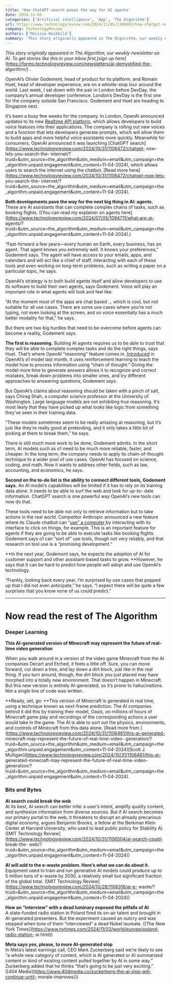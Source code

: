 ```yaml
---
title: 'How ChatGPT search paves the way for AI agents'
date: 2024-11-05
categories: ['Artificial intelligence', 'App', 'The Algorithm']
url: https://www.technologyreview.com/2024/11/05/1106603/how-chatgpt-search-paves-the-way-for-ai-agents/
company: TechnologyReview
authors: ['Melissa Heikkilä']
summary: 'This story originally appeared in The Algorithm, our weekly newsletter on AI. To get stories like this in your inbox first, sign up here. OpenAI’s Olivier Godement, head of product for its platform, and Romain Huet, head of developer experience, are on a whistle-stop tour around the world. Last week, I sat down with the…'
---
```



_This story originally appeared in The Algorithm, our weekly newsletter on AI.
To get stories like this in your inbox first,_[_sign up
here_](https://forms.technologyreview.com/newsletters/ai-demystified-the-
algorithm/) _._

OpenAI’s Olivier Godement, head of product for its platform, and Romain Huet,
head of developer experience, are on a whistle-stop tour around the world.
Last week, I sat down with the pair in London before DevDay, the company’s
annual developer conference. London’s DevDay is the first one for the company
outside San Francisco. Godement and Huet are heading to Singapore next.

It’s been a busy few weeks for the company. In London, OpenAI announced
updates to its new [Realtime API
platform](https://openai.com/index/introducing-the-realtime-api/), which
allows developers to build voice features into their applications. The company
is rolling out new voices and a function that lets developers generate
prompts, which will allow them to build apps and more helpful voice assistants
more quickly. Meanwhile for consumers, OpenAI announced it was launching
[ChatGPT search](https://www.technologyreview.com/2024/10/31/1106472/chatgpt-
now-lets-you-search-the-
internet/?truid=&utm_source=the_algorithm&utm_medium=email&utm_campaign=the_algorithm.unpaid.engagement&utm_content=11-04-2024),
which allows users to search the internet using the chatbot. [Read more
here](https://www.technologyreview.com/2024/10/31/1106472/chatgpt-now-lets-
you-search-the-
internet/?truid=&utm_source=the_algorithm&utm_medium=email&utm_campaign=the_algorithm.unpaid.engagement&utm_content=11-04-2024).

**Both developments pave the way for the next big thing in AI: agents.**
These are AI assistants that can complete complex chains of tasks, such as
booking flights. ([You can read my explainer on agents
here](https://www.technologyreview.com/2024/07/05/1094711/what-are-ai-
agents/?truid=&utm_source=the_algorithm&utm_medium=email&utm_campaign=the_algorithm.unpaid.engagement&utm_content=11-04-2024).)

“Fast-forward a few years—every human on Earth, every business, has an agent.
That agent knows you extremely well. It knows your preferences,” Godement
says. The agent will have access to your emails, apps, and calendars and will
act like a chief of staff, interacting with each of these tools and even
working on long-term problems, such as writing a paper on a particular topic,
he says.

OpenAI’s strategy is to both build agents itself and allow developers to use
its software to build their own agents, says Godement. Voice will play an
important role in what agents will look and feel like.

“At the moment most of the apps are chat based … which is cool, but not
suitable for all use cases. There are some use cases where you’re not typing,
not even looking at the screen, and so voice essentially has a much better
modality for that,” he says.

But there are two big hurdles that need to be overcome before agents can
become a reality, Godement says.

**The first is reasoning.**  Building AI agents requires us to be able to
trust that they will be able to complete complex tasks and do the right
things, says Huet. That’s where OpenAI “reasoning” feature comes in.
[Introduced](https://openai.com/index/learning-to-reason-with-llms/) in
OpenAI’s o1 model last month, it uses reinforcement learning to teach the
model how to process information using “chain of thought.” Giving the model
more time to generate answers allows it to recognize and correct mistakes,
break down problems into smaller ones, and try different approaches to
answering questions, Godement says.

But OpenAI’s claims about reasoning should be taken with a pinch of salt, says
Chirag Shah, a computer science professor at the University of Washington.
Large language models are not exhibiting true reasoning. It’s most likely that
they have picked up what looks like logic from something they’ve seen in their
training data.

“These models sometimes seem to be really amazing at reasoning, but it’s just
like they’re really good at pretending, and it only takes a little bit of
picking at them to break them,” he says.

There is still much more work to be done, Godement admits. In the short term,
AI models such as o1 need to be much more reliable, faster, and cheaper. In
the long term, the company needs to apply its chain-of-thought technique to a
wider pool of use cases. OpenAI has focused on science, coding, and math. Now
it wants to address other fields, such as law, accounting, and economics, he
says.

**Second on the to-do list is the ability to connect different tools, Godement
says.**  An AI model’s capabilities will be limited if it has to rely on its
training data alone. It needs to be able to surf the web and look for up-to-
date information. ChatGPT search is one powerful way OpenAI’s new tools can
now do that.

These tools need to be able not only to retrieve information but to take
actions in the real world. Competitor Anthropic announced a new feature where
its Claude chatbot can “[use” a computer
](https://www.anthropic.com/news/3-5-models-and-computer-use)by interacting
with its interface to click on things, for example. This is an important
feature for agents if they are going to be able to execute tasks like booking
flights. Godement says o1 can “sort of” use tools, though not very reliably,
and that research on tool use is a “promising development.”

**In the next year, Godemont says, he expects the adoption of AI for customer
support and other assistant-based tasks to grow.  **However, he says that it
can be hard to predict how people will adopt and use OpenAI’s technology.

“Frankly, looking back every year, I’m surprised by use cases that popped up
that I did not even anticipate,” he says. “I expect there will be quite a few
surprises that you know none of us could predict.”

* * *

# Now read the rest of The Algorithm

### Deeper Learning

**This AI-generated version of Minecraft may represent the future of real-time
video generation**

When you walk around in a version of the video game Minecraft from the AI
companies Decart and Etched, it feels a little off. Sure, you can move
forward, cut down a tree, and lay down a dirt block, just like in the real
thing. If you turn around, though, the dirt block you just placed may have
morphed into a totally new environment. That doesn’t happen in Minecraft. But
this new version is entirely AI-generated, so it’s prone to hallucinations.
Not a single line of code was written.

**Ready, set, go:  **This version of Minecraft is generated in real time,
using a technique known as next-frame prediction. The AI companies behind it
did this by training their model, Oasis, on millions of hours of Minecraft
game play and recordings of the corresponding actions a user would take in the
game. The AI is able to sort out the physics, environments, and controls of
Minecraft from this data alone. [Read more from
](https://www.technologyreview.com/2024/10/31/1106461/this-ai-generated-
minecraft-may-represent-the-future-of-real-time-video-
generation/?truid=&utm_source=the_algorithm&utm_medium=email&utm_campaign=the_algorithm.unpaid.engagement&utm_content=11-04-2024)[Scott
J. Mulligan](https://www.technologyreview.com/2024/10/31/1106461/this-ai-
generated-minecraft-may-represent-the-future-of-real-time-video-
generation/?truid=&utm_source=the_algorithm&utm_medium=email&utm_campaign=the_algorithm.unpaid.engagement&utm_content=11-04-2024).

### Bits and Bytes

**AI search could break the web**  
At its best, AI search can better infer a user’s intent, amplify quality
content, and synthesize information from diverse sources. But if AI search
becomes our primary portal to the web, it threatens to disrupt an already
precarious digital economy, argues Benjamin Brooks, a fellow at the Berkman
Klein Center at Harvard University, who used to lead public policy for
Stability AI. ([MIT Technology
Review](https://www.technologyreview.com/2024/10/31/1106504/ai-search-could-
break-the-
web/?truid=&utm_source=the_algorithm&utm_medium=email&utm_campaign=the_algorithm.unpaid.engagement&utm_content=11-04-2024))

**AI will add to the e-waste problem. Here’s what we can do about it.**  
Equipment used to train and run generative AI models could produce up to 5
million tons of e-waste by 2030, a relatively small but significant fraction
of the global total. ([MIT Technology
Review](https://www.technologyreview.com/2024/10/28/1106316/ai-e-
waste/?truid=&utm_source=the_algorithm&utm_medium=email&utm_campaign=the_algorithm.unpaid.engagement&utm_content=11-04-2024))

**How an “interview” with a dead luminary exposed the pitfalls of AI**  
A state-funded radio station in Poland fired its on-air talent and brought in
AI-generated presenters. But the experiment caused an outcry and was stopped
when tone of them  “interviewed” a dead Nobel laureate. ([The New York
Times](https://www.nytimes.com/2024/11/03/world/europe/poland-radio-station-
ai.html))

**Meta says yes, please, to more AI-generated slop**  
In Meta’s latest earnings call, CEO Mark Zuckerberg said we’re likely to see  
“a whole new category of content, which is AI generated or AI summarized
content or kind of existing content pulled together by AI in some way.”
Zuckerberg added that he thinks “that’s going to be just very exciting.” ([404
Media](https://www.404media.co/zuckerberg-the-ai-slop-will-continue-until-
morale-improves/))

